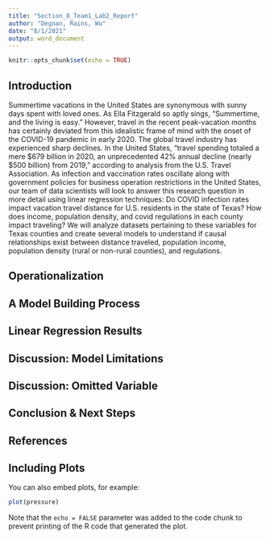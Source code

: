 ```yaml
---
title: "Section_8_Team1_Lab2_Report"
author: "Degnan, Rains, Wu"
date: "8/1/2021"
output: word_document
---
```


```r
knitr::opts_chunk$set(echo = TRUE)
```

## Introduction

Summertime vacations in the United States are synonymous with sunny days spent with loved ones. As Ella Fitzgerald so aptly sings, “Summertime, and the living is easy.” However, travel in the recent peak-vacation months has certainly deviated from this idealistic frame of mind with the onset of the COVID-19 pandemic in early 2020. The global travel industry has experienced sharp declines. In the United States, “travel spending totaled a mere $679 billion in 2020, an unprecedented 42% annual decline (nearly $500 billion) from 2019,” according to analysis from the U.S. Travel Association. 
As infection and vaccination rates oscillate along with government policies for business operation restrictions in the United States, our team of data scientists will look to answer this research question in more detail using linear regression techniques: 
Do COVID infection rates impact vacation travel distance for U.S. residents in the state of Texas? 
How does income, population density, and covid regulations in each county impact traveling? 
We will analyze datasets pertaining to these variables for Texas counties and create several models to understand if causal relationships exist between distance traveled, population income, population density (rural or non-rural counties), and regulations.

## Operationalization

## A Model Building Process

## Linear Regression Results

## Discussion: Model Limitations

## Discussion: Omitted Variable 

## Conclusion & Next Steps

## References


## Including Plots

You can also embed plots, for example:

```r
plot(pressure)
```

Note that the `echo = FALSE` parameter was added to the code chunk to prevent printing of the R code that generated the plot.
